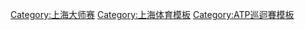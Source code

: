 {{NavboxYears
|name = 上海大師賽列表
|title = 歷屆[[上海大師賽]]列表
|titlestyle = background-color:#99BADD;
|list1 = 
{{NavboxYears|年上海大師賽|    |    |    |    |    |    |    |    |    |[[2009年上海ATP大師1000賽|2009]]}}
{{NavboxYears|年上海大師賽|2010|2011|2012|2013|2014|2015|2016|2017|2018|2019}}
}}<noinclude>
[[Category:上海大师赛]]
[[Category:上海体育模板]]
[[Category:ATP巡迴賽模板]]
</noinclude>